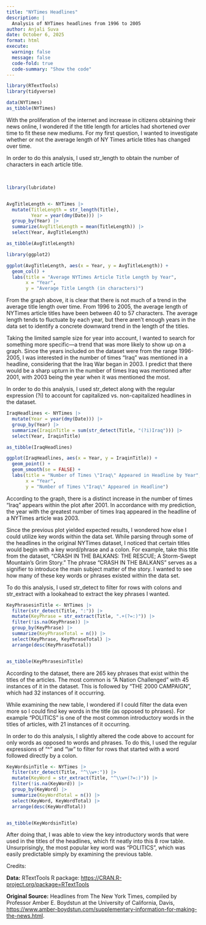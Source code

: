 ```yaml
---
title: "NYTimes Headlines"
description: |
  Analysis of NYTimes headlines from 1996 to 2005 
author: Anjali Suva
date: October 6, 2025
format: html
execute: 
  warning: false
  message: false
  code-fold: true
  code-summary: "Show the code"
---
```


```r

library(RTextTools) 
library(tidyverse)

data(NYTimes)
as_tibble(NYTimes)

```

With the proliferation of the internet and increase in citizens obtaining their news online, I wondered if the title length for articles had shortened over time to fit these new mediums. For my first question, I wanted to investigate whether or not the average length of NY Times article titles has changed over time.

In order to do this analysis, I used str_length to obtain the number of characters in each article title.

\

```r

library(lubridate)


AvgTitleLength <- NYTimes |>
  mutate(TitleLength = str_length(Title), 
         Year = year(dmy(Date))) |>
  group_by(Year) |>
  summarize(AvgTitleLength = mean(TitleLength)) |>
  select(Year, AvgTitleLength)

as_tibble(AvgTitleLength)

```

```r

library(ggplot2)

ggplot(AvgTitleLength, aes(x = Year, y = AvgTitleLength)) +
  geom_col() +
  labs(title = "Average NYTimes Article Title Length by Year",
       x = "Year",
       y = "Average Title Length (in characters)")

```

From the graph above, it is clear that there is not much of a trend in the average title length over time. From 1996 to 2005, the average length of NYTimes article titles have been between 40 to 57 characters. The average length tends to fluctuate by each year, but there aren't enough years in the data set to identify a concrete downward trend in the length of the titles.

Taking the limited sample size for year into account, I wanted to search for something more specific—a trend that was more likely to show up on a graph. Since the years included on the dataset were from the range 1996-2005, I was interested in the number of times "Iraq" was mentioned in a headline, considering that the Iraq War began in 2003. I predict that there would be a sharp upturn in the number of times Iraq was mentioned after 2001, with 2003 being the year when it was mentioned the most.

In order to do this analysis, I used str_detect along with the regular expression (?i) to account for capitalized vs. non-capitalized headlines in the dataset.

```r

IraqHeadlines <- NYTimes |> 
  mutate(Year = year(dmy(Date))) |>
  group_by(Year) |>
  summarize(IraqinTitle = sum(str_detect(Title, "(?i)Iraq"))) |>
  select(Year, IraqinTitle)

as_tibble(IraqHeadlines)
```

```r

ggplot(IraqHeadlines, aes(x = Year, y = IraqinTitle)) +
  geom_point() +
  geom_smooth(se = FALSE) +
  labs(title = "Number of Times \"Iraq\" Appeared in Headline by Year",
       x = "Year",
       y = "Number of Times \"Iraq\" Appeared in Headline")
```

According to the graph, there is a distinct increase in the number of times "Iraq" appears within the plot after 2001. In accordance with my prediction, the year with the greatest number of times Iraq appeared in the headline of a NYTimes article was 2003.

Since the previous plot yielded expected results, I wondered how else I could utilize key words within the data set. While parsing through some of the headlines in the original NYTimes dataset, I noticed that certain titles would begin with a key word/phrase and a colon. For example, take this title from the dataset, "CRASH IN THE BALKANS: THE RESCUE; A Storm-Swept Mountain's Grim Story." The phrase "CRASH IN THE BALKANS" serves as a signifier to introduce the main subject matter of the story. I wanted to see how many of these key words or phrases existed within the data set.

To do this analysis, I used str_detect to filter for rows with colons and str_extract with a lookahead to extract the key phrases I wanted.

```r

KeyPhrasesinTitle <- NYTimes |>
  filter(str_detect(Title, ":")) |>
  mutate(KeyPhrase = str_extract(Title, ".+(?=:)")) |>
  filter(!is.na(KeyPhrase)) |>
  group_by(KeyPhrase) |>
  summarize(KeyPhraseTotal = n()) |>
  select(KeyPhrase, KeyPhraseTotal) |>
  arrange(desc(KeyPhraseTotal))


as_tibble(KeyPhrasesinTitle)

```

According to the dataset, there are 265 key phrases that exist within the titles of the articles. The most common is "A Nation Challenged" with 45 instances of it in the dataset. This is followed by "THE 2000 CAMPAIGN", which had 32 instances of it occurring.

While examining the new table, I wondered if I could filter the data even more so I could find key words in the title (as opposed to phrases). For example "POLITICS" is one of the most common introductory words in the titles of articles, with 21 instances of it occurring.

In order to do this analysis, I slightly altered the code above to account for only words as opposed to words and phrases. To do this, I used the regular expressions of "\^" and "\\w" to filter for rows that started with a word followed directly by a colon.

```r

KeyWordsinTitle <- NYTimes |>
  filter(str_detect(Title, "^\\w+:")) |>
  mutate(KeyWord = str_extract(Title, "^\\w+(?=:)")) |>
  filter(!is.na(KeyWord)) |>
  group_by(KeyWord) |>
  summarize(KeyWordTotal = n()) |>
  select(KeyWord, KeyWordTotal) |>
  arrange(desc(KeyWordTotal))


as_tibble(KeyWordsinTitle)


```

After doing that, I was able to view the key introductory words that were used in the titles of the headlines, which fit neatly into this 8 row table. Unsurprisingly, the most popular key word was "POLITICS", which was easily predictable simply by examining the previous table.

Credits:

**Data:** RTextTools R package: [https://CRAN.R-project.org/package=RTextTools](https://cran.r-project.org/package=RTextTools)

**Original Source:** Headlines from The New York Times, compiled by Professor Amber E. Boydstun at the University of California, Davis, <https://www.amber-boydstun.com/supplementary-information-for-making-the-news.html>.
